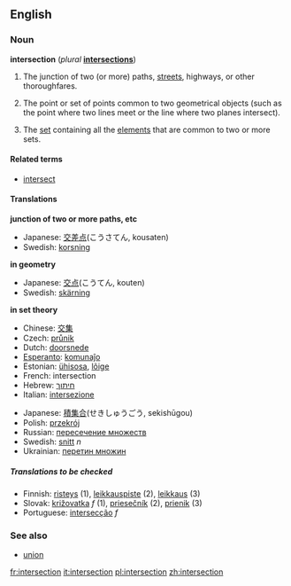 ==English==

===Noun===
'''intersection''' (''plural'' '''[[intersections]]''')

# The junction of two (or more) paths, [[street]]s, highways, or other thoroughfares.
#{{geometry}} The point or set of points common to two geometrical objects (such as the point where two lines meet or the line where two planes intersect).
#{{settheory}} The [[set]] containing all the [[element]]s that are common to two or more sets.

====Related terms====
*[[intersect]]

====Translations====

'''junction of two or more paths, etc'''
{{top}}
<!--Languages from A to I go here-->
{{mid}}
<!--Languages from J to Z go here-->
*Japanese: [[交差]][[点]](こうさてん, kousaten)
*Swedish: [[korsning]] {{c}}
{{bottom}}

'''in geometry'''
{{top}}
<!--Languages from A to I go here-->
{{mid}}
<!--Languages from J to Z go here-->
*Japanese: [[交点]](こうてん, kouten)
*Swedish: [[skärning]] {{c}}
{{bottom}}

'''in set theory'''
{{top}}
<!--Languages from A to I go here-->
*Chinese: [[交集]]
*Czech: [[průnik]]
*Dutch: [[doorsnede]]
*[[Esperanto]]: [[komunaĵo]]
*Estonian: [[ühisosa]], [[lõige]]
*French: intersection {{f}}
*Hebrew: [[חיתוך]]
*Italian: [[intersezione]] {{f}}
{{mid}}
<!--Languages from J to Z go here-->
*Japanese: [[積集合]](せきしゅうごう, sekishūgou)
*Polish: [[przekrój]]
*Russian: [[пересечение множеств]]
*Swedish: [[snitt]] ''n''
*Ukrainian: [[перетин множин]]
{{bottom}}

=====Translations to be checked=====
<!--Remove this section after all translations have been put into the tables above-->
*Finnish: [[risteys]] (1), [[leikkauspiste]] (2), [[leikkaus]] (3)
*Slovak: [[križovatka]] ''f'' (1), [[priesečník]] (2), [[prienik]] (3)
*Portuguese: [[intersecção]] ''f''

===See also===
*[[union]]

[[fr:intersection]]
[[it:intersection]]
[[pl:intersection]]
[[zh:intersection]]